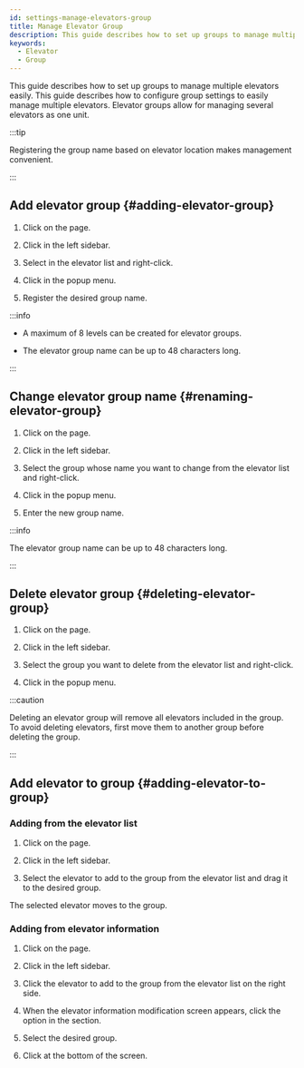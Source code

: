 ```yaml
---
id: settings-manage-elevators-group
title: Manage Elevator Group
description: This guide describes how to set up groups to manage multiple elevators easily.
keywords:
  - Elevator
  - Group
---
```


This guide describes how to set up groups to manage multiple elevators easily. This guide describes how to configure group settings to easily manage multiple elevators. Elevator groups allow for managing several elevators as one unit.

:::tip

Registering the group name based on elevator location makes management convenient.

:::

## Add elevator group {#adding-elevator-group}

1. Click <Cmd sid='shell.header.setting' /> on the <Cmd sid='shell.header.launcher' /> page.

2. Click <Cmd sid='setting.menu.elevator.root' /> in the left sidebar.

3. Select <Cmd sid='elevator.main.top' product='2' /> in the elevator list and right-click.

4. Click <Cmd sid='door.addDoorGroup' product='2' /> in the popup menu.

5. Register the desired group name.

:::info

* A maximum of 8 levels can be created for elevator groups.

* The elevator group name can be up to 48 characters long.

:::

## Change elevator group name {#renaming-elevator-group}

1. Click <Cmd sid='shell.header.setting' /> on the <Cmd sid='shell.header.launcher' /> page.

2. Click <Cmd sid='setting.menu.elevator.root' /> in the left sidebar.

3. Select the group whose name you want to change from the elevator list and right-click.

4. Click <Cmd sid='door.renameDoorGroup' product='2' /> in the popup menu.

5. Enter the new group name.

:::info

The elevator group name can be up to 48 characters long.

:::

## Delete elevator group {#deleting-elevator-group}

1. Click <Cmd sid='shell.header.setting' /> on the <Cmd sid='shell.header.launcher' /> page.

2. Click <Cmd sid='setting.menu.elevator.root' /> in the left sidebar.

3. Select the group you want to delete from the elevator list and right-click.

4. Click <Cmd sid='door.deleteDoorGroup' product='2' /> in the popup menu.

:::caution

Deleting an elevator group will remove all elevators included in the group. To avoid deleting elevators, first move them to another group before deleting the group.

:::

## Add elevator to group {#adding-elevator-to-group}

### Adding from the elevator list

1. Click <Cmd sid='shell.header.setting' /> on the <Cmd sid='shell.header.launcher' /> page.

2. Click <Cmd sid='setting.menu.elevator.root' /> in the left sidebar.

3. Select the elevator to add to the group from the elevator list and drag it to the desired group.

The selected elevator moves to the group.

### Adding from elevator information

1. Click <Cmd sid='shell.header.setting' /> on the <Cmd sid='shell.header.launcher' /> page.

2. Click <Cmd sid='setting.menu.elevator.root' /> in the left sidebar.

3. Click the elevator to add to the group from the elevator list on the right side.

4. When the elevator information modification screen appears, click the <Cmd sid='common.group' product='2' /> option in the <Cmd sid='common.information' product='2' /> section.

5. Select the desired group.

6. Click <Cmd sid='button.apply' product='2' /> at the bottom of the screen.
